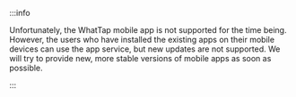 <!-- 안드로이드와 iOS 앱을 제공합니다.

* [Google Play](https://play.google.com/store/apps/details?id=io.whatap.app.WhaTap)
* [App Store](https://itunes.apple.com/kr/app/whatap/id1252504621?mt=8) -->

:::info

Unfortunately, the WhatTap mobile app is not supported for the time being. However, the users who have installed the existing apps on their mobile devices can use the app service, but new updates are not supported. We will try to provide new, more stable versions of mobile apps as soon as possible.

:::

